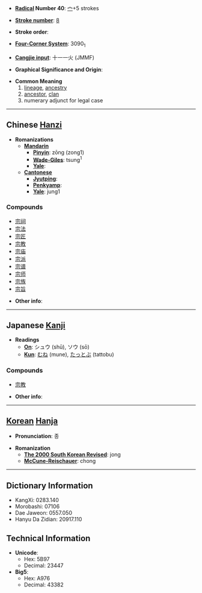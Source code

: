 * '''[[Wiktionary:Chinese radical index| Radical]] Number 40''': [[Wiktionary:Chinese radical index 宀|宀]]+5 strokes

* '''[[Wiktionary:Chinese total strokes index|Stroke number]]''': [[Wiktionary:Chinese total strokes index 8|8]]

* '''Stroke order''': 

* '''[[Wiktionary:Chinese four corner index|Four-Corner System]]''': 3090<sub>1</sub>

* '''[[Wiktionary:Chinese Cangjie index|Cangjie input]]''': 十一一火 (JMMF)

* '''Graphical Significance and Origin''': 

* '''Common Meaning'''
*#[[lineage]], [[ancestry]]
*#[[ancestor]], [[clan]]
*# numerary adjunct for legal case

----

== Chinese [[Hanzi]] ==

* '''Romanizations'''
** '''[[Mandarin]]'''
*** '''[[Pinyin]]''': zōng (zong1)
*** '''[[Wade-Giles]]''': tsung<sup>1</sup>
*** '''[[Yale]]''': 
** '''[[Cantonese]]'''
*** '''[[Jyutping]]''':
*** '''[[Penkyamp]]''': 
*** '''[[Yale]]''': jung1

===Compounds===
*[[宗祠]]
*[[宗法]]
*[[宗匠]]
*[[宗教]]
*[[宗庙]]
*[[宗派]]
*[[宗谱]]
*[[宗师]]
*[[宗族]]
*[[宗旨]]

* '''Other info''': 

----

== Japanese [[Kanji]] ==

* '''Readings'''
** '''[[On]]''': シュウ (shū), ソウ (sō)
** '''[[Kun]]''': [[むね]] (mune), [[たっとぶ]] (tattobu)

===Compounds===
*[[宗教]]

* '''Other info''':  

----

== [[Korean]] [[Hanja]] ==

* '''Pronunciation''': 종

* '''Romanization'''
** '''[[The 2000 South Korean Revised Romanization|The 2000 South Korean Revised]]''': jong
** '''[[McCune-Reischauer]]''': chong

----

== Dictionary Information ==

* KangXi: 0283.140
* Morobashi: 07106
* Dae Jaweon: 0557.050
* Hanyu Da Zidian: 20917.110

== Technical Information ==

* '''Unicode''':
** Hex: 5B97
** Decimal: 23447
* '''Big5''':
** Hex: A976
** Decimal: 43382